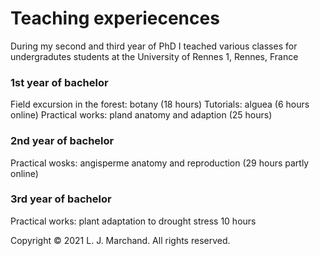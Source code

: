 ##
##
# __Teaching experiecences__

During my second and third year of PhD I teached various classes for undergradutes students at the University of Rennes 1, Rennes, France 
 
### __1st year of bachelor__ 

Field excursion in the forest: botany (18 hours) 
Tutorials: alguea (6 hours online)
Practical works: pland anatomy and adaption (25 hours)

### __2nd year of bachelor__

Practical wosks: angisperme anatomy and reproduction (29 hours partly online)

### __3rd year of bachelor__ 

Practical works: plant adaptation to drought stress 10 hours 

<p>Copyright &copy; 2021 L. J. Marchand. All rights reserved.</p>
